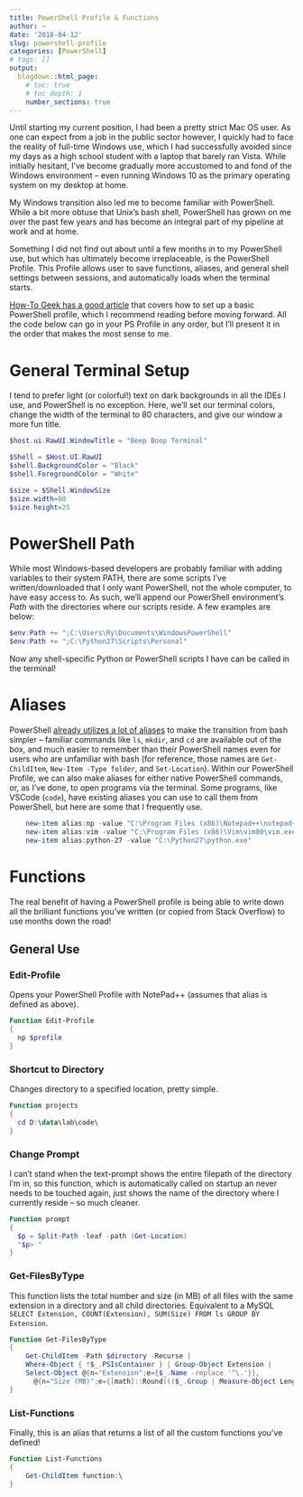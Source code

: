 ```yaml
---
title: PowerShell Profile & Functions
author: ~
date: '2018-04-12'
slug: powershell-profile
categories: [PowerShell]
# tags: []
output:
  blogdown::html_page:
    # toc: true
    # toc_depth: 1
    number_sections: true
---
```


Until starting my current position, I had been a pretty strict Mac OS user. As one can expect from a job in the public sector however, I quickly had to face the reality of full-time Windows use, which I had successfully avoided since my days as a high school student with a laptop that barely ran Vista. While initially hesitant, I’ve become gradually more accustomed to and fond of the Windows environment – even running Windows 10 as the primary operating system on my desktop at home.

My Windows transition also led me to become familiar with PowerShell. While a bit more obtuse that Unix’s bash shell, PowerShell has grown on me over the past few years and has become an integral part of my pipeline at work and at home.

Something I did not find out about until a few months in to my PowerShell use, but which has ultimately become irreplaceable, is the PowerShell Profile. This Profile allows user to save functions, aliases, and general shell settings between sessions, and automatically loads when the terminal starts.

[How-To Geek has a good article](https://www.howtogeek.com/50236/customizing-your-powershell-profile/) that covers how to set up a basic PowerShell profile, which I recommend reading before moving forward. All the code below can go in your PS Profile in any order, but I'll present it in the order that makes the most sense to me.

# General Terminal Setup

I tend to prefer light (or colorful!) text on dark backgrounds in all the IDEs I use, and PowerShell is no exception. Here, we'll set our terminal colors, change the width of the terminal to 80 characters, and give our window a more fun title.


```powershell
$host.ui.RawUI.WindowTitle = "Beep Boop Terminal"

$Shell = $Host.UI.RawUI
$shell.BackgroundColor = "Black"
$shell.ForegroundColor = "White"

$size = $Shell.WindowSize
$size.width=80
$size.height=25
```

# PowerShell Path

While most Windows-based developers are probably familiar with adding variables to their system PATH, there are some scripts I've written/downloaded that I only want PowerShell, not the whole computer, to have easy access to. As such, we'll append our PowerShell environment's *Path* with the directories where our scripts reside. A few examples are below:


```powershell
$env:Path += ";C:\Users\Ry\Documents\WindowsPowerShell"
$env:Path += ";C:\Python27\Scripts\Personal"
```

Now any shell-specific Python or PowerShell scripts I have can be called in the terminal!

# Aliases

PowerShell [already utilizes a lot of aliases](https://ss64.com/ps/) to make the transition from bash simpler -- familiar commands like `ls`, `mkdir`, and `cd` are available out of the box, and much easier to remember than their PowerShell names even for users who are unfamiliar with bash (for reference, those names are `Get-ChildItem`, `New-Item -Type folder`, and `Set-Location`). Within our PowerShell Profile, we can also make aliases for either native PowerShell commands, or, as I've done, to open programs via the terminal. Some programs, like VSCode (`code`), have existing aliases you can use to call them from PowerShell, but here are some that I frequently use.


```powershell
	new-item alias:np -value "C:\Program Files (x86)\Notepad++\notepad++.exe"
	new-item alias:vim -value "C:\Program Files (x86)\Vim\vim80\vim.exe"
	new-item alias:python-27 -value "C:\Python27\python.exe"
```

# Functions

The real benefit of having a PowerShell profile is being able to write down all the brilliant functions you've written (or copied from Stack Overflow) to use months down the road! 

## General Use {.tabset .tabset-pills .tabset-fade}

### Edit-Profile

Opens your PowerShell Profile with NotePad++ (assumes that alias is defined as above).


```powershell
Function Edit-Profile
{
  np $profile
}
```

### Shortcut to Directory

Changes directory to a specified location, pretty simple.  


```powershell
Function projects
{
  cd D:\data\lab\code\
}
```

### Change Prompt

I can't stand when the text-prompt shows the entire filepath of the directory I'm in, so this function, which is automatically called on startup an never needs to be touched again, just shows the name of the directory where I currently reside -- so much cleaner.


```powershell
Function prompt
{
  $p = Split-Path -leaf -path (Get-Location)
  "$p> "
}
```


### Get-FilesByType

This function lists the total number and size (in MB) of all files with the same extension in a directory and all child directories. Equivalent to a MySQL `SELECT Extension, COUNT(Extension), SUM(Size) FROM ls GROUP BY Extension`.


```powershell
Function Get-FilesByType
{
	Get-ChildItem -Path $directory -Recurse |
	Where-Object { !$_.PSIsContainer } | Group-Object Extension |
	Select-Object @{n="Extension";e={$_.Name -replace '^\.'}},
	  @{n="Size (MB)";e={[math]::Round((($_.Group | Measure-Object Length -Sum).Sum / 1MB), 2)}}, Count
}
```

### List-Functions

Finally, this is an alias that returns a list of all the custom functions you've defined!

```powershell
Function List-Functions
{
	Get-ChildItem function:\
}
```